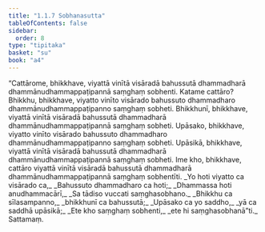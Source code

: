 ```yaml
---
title: "1.1.7 Sobhanasutta"
tableOfContents: false
sidebar:
  order: 8
type: "tipitaka"
basket: "su"
book: "a4"
---
```



<DynamicBreadcrumb />

<Division number="7" book="a4">

<Paragraph number="44" book="a4">
“Cattārome, bhikkhave, viyattā vinītā visāradā bahussutā dhammadharā dhammānudhammappaṭipannā saṃghaṃ sobhenti. Katame cattāro? Bhikkhu, bhikkhave, viyatto vinīto visārado bahussuto dhammadharo dhammānudhammappaṭipanno saṃghaṃ sobheti. Bhikkhunī, bhikkhave, viyattā vinītā visāradā bahussutā dhammadharā dhammānudhammappaṭipannā saṃghaṃ sobheti. Upāsako, bhikkhave, viyatto vinīto visārado bahussuto dhammadharo dhammānudhammappaṭipanno saṃghaṃ sobheti. Upāsikā, bhikkhave, viyattā vinītā visāradā bahussutā dhammadharā dhammānudhammappaṭipannā saṃghaṃ sobheti. Ime kho, bhikkhave, cattāro viyattā vinītā visāradā bahussutā dhammadharā dhammānudhammappaṭipannā saṃghaṃ sobhentīti.
</Paragraph>

<Paragraph number="45" type="verses" book="a4">
_Yo hoti viyatto ca visārado ca,_  
_Bahussuto dhammadharo ca hoti;_  
_Dhammassa hoti anudhammacārī,_  
_Sa tādiso vuccati saṃghasobhano._  

</Paragraph>

<Paragraph number="46" type="verses" book="a4">
_Bhikkhu ca sīlasampanno,_  
_bhikkhunī ca bahussutā;_  
_Upāsako ca yo saddho,_  
_yā ca saddhā upāsikā;_  
_Ete kho saṃghaṃ sobhenti,_  
_ete hi saṃghasobhanā”ti._  


</Paragraph>
</Division>

<Paragraph number="47" type="center" book="a4">
Sattamaṃ.
</Paragraph>